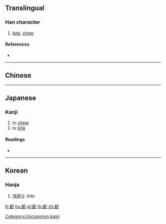 {{character info/new}}
{{also|咬}}
==Translingual==

===Han character===
{{Han char|rn=211|rad=齒|as=06|sn=21|four=|canj=YUYCK}}

# [[bite]], [[chew]]

====References====
* {{Han ref|kx=1534.060|dkj=48653|dj=2072.160|hdz=74793.210|uh=9F69|ud=40809}}

----

==Chinese==
{{zh-see|咬|v}}

----

==Japanese==

===Kanji===
{{ja-kanji|grade=|rs=齒06}}

# to [[chew]]
# to [[bite]]

====Readings====
* {{ja-readings|on=[[ごう]] (gō), [[こう]] (kō)|kun=[[かむ]] (kamu), [[かじる]] (kajiru)}}

[[Category:Uncommon kanji]]

----

==Korean==

===Hanja===
{{ko-hanja|hangeul=교|rv=gyo|mr=kyo}}

# [[깨물다]]: bite

[[fr:齩]]
[[hu:齩]]
[[pl:齩]]
[[th:齩]]
[[zh:齩]]